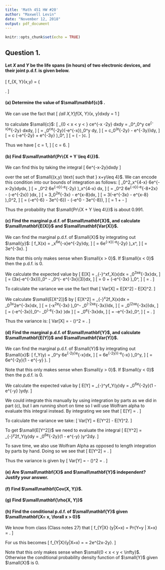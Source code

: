 ---
title: 'Math 451 HW #20'
author: "Maxwell Levin"
date: "November 12, 2018"
output: pdf_document
---

```{r setup, include=FALSE}
knitr::opts_chunk$set(echo = TRUE)
```

## Question 1.

#### Let *X* and *Y* be the life spans (in hours) of two electronic devices, and their joint p.d.f. is given below.
\[
  f_{X, Y}(x,y) =
  \left\{
  \begin{array}{ll}
     ce^{-x -2y}, &  \text{if } 0 < x < y < \infty; \\[1mm]
      0, & \text{otherwise.} \\[1mm]
  \end{array} 
  \right.
\]


#### (a) Determine the value of $\small\mathbf{c}$ .
We can use the fact that
\[
  \int_{all X,Y}f_{X, Y}(x, y)dxdy = 1
\]

to calculate $\small{c}$:
\[
  \int_{0 < x < y < \infty} ce^{-x -2y} dxdy = \int_0^\infty \int_0^y ce^{-x}e^{-2y} dxdy,
\]
\[
   = \int_0^\infty ce^{-2y}\left(-e^{-x}\right)\Big{|}_0^y dy,
\]
\[
  = c\int_0^\infty \left(e^{-2y} - e^{-3y}\right)dy,
\]
\[
  = c \left(-\frac{1}{2}e^{-2y} + \frac{1}{3}e^{-3y}  \right)\Big{|}_0^\infty,
\]
\[
  = \left(\frac{1}{2} - \frac{1}{3}\right)c.
\]

Thus we have
\[
  \frac{1}{6}c = 1,
\]
\[
  c = 6.
\]

#### (b) Find $\small\mathbf{Pr\{X + Y \leq 4\}}$.
We can find this by taking the integral
\[
  \int 6e^{-x-2y}dxdy
\]

over the set of $\small{(x,y) \text{ such that } x+y\leq 4}$. We can encode this condition into our bounds of integration as follows:
\[
  \int_0^2\int_x^{4-x} 6e^{-x-2y}dydx,
\]
\[
  = \int_0^2 6e^{-x}\left(-\frac{1}{2}e^{-2y} \right)\Big{|}_x^{4-x} dx,
\]
\[
  = \int_0^2 6e^{-x}\left(-\frac{1}{2}e^{-8+2x} - \left(-\frac{1}{2}e^{-2x}\right) \right)dx,
\]
\[
  = 3\int_0^2e^{-3x} - e^{x-8}dx,
\]
\[
  = 3\left(-\frac{1}{3}e^{-3x} - e^{x-8} \right)\Big{|}_0^2,
\]
\[
  = (-e^{-6} - 3e^{-6}) - (-e^0 - 3e^{-8}),
\]
\[
  = 1 + \frac{3}{e^8} - \frac{4}{e^6} \approx 0.991
\]

Thus the probability that $\small{Pr\{X + Y \leq 4\}}$ is about 0.991.


#### (c) Find the marginal p.d.f. of $\small\mathbf{X}$, and calculate $\small\mathbf{E(X)}$ and $\small\mathbf{Var(X)}$.

We can find the marginal p.d.f. of $\small{X}$ by integrating out $\small{y}$:
\[
  f_X(x) = \int_x^\infty 6e^{-x}e^{-2y}dy,
\]
\[
  = 6e^{-x}\left(-\frac{1}{2}e^{-2y} \right)\Big{|}_x^\infty,
\]
\[
  = 3e^{-3x}.
\]

Note that this only makes sense when $\small{x > 0}$. If $\small{x < 0}$ then the p.d.f. is 0.

We calculate the expected value by
\[
  E[X] = \int_{-\infty}^\infty xf_X(x)dx = \int_0^\infty 3xe^{-3x}dx,
\]
\[
  = \left(3x\left(-\frac{1}{3}e^{-3x}\right)\right)\Big{|}_0^\infty
  - \int_0^\infty \left(- \frac{1}{3}e^{-3x}\left(3\right)\right)dx,
\]
\[
  = 0 + \left(-\frac{1}{3}e^{-3x}  \right)\Big{|}_0^\infty,
\]
\[
  = \frac{1}{3}.
\]

To calculate the variance we use the fact that 
\[
  Var[X] = E[X^2] - E[X]^2.
\]

We calculate $\small{E[X^2]}$ by
\[
  E[X^2] = \int_{-\infty}^\infty x^2f_X(x)dx = \int_0^\infty 3x^2e^{-3x}dx,
\]
\[
  = \left(-x^2e^{-3x} \right)\Big{|}_0^\infty - \int_0^\infty (-2xe^{-3x})dx,
\]
\[
  =  \int_0^\infty (2xe^{-3x})dx,
\]
\[
  = \left(-\frac{2}{3}e^{-3x}\right)\Big{|}_0^\infty - \int_0^\infty \left(-\frac{2}{3}e^{-3x}  \right)dx
\]
\[
  = \frac{2}{3}\int_0^\infty e^{-3x}dx,
\]
\[
  = -\frac{2}{9}e^{-3x}\Big{|}_0^\infty,
\]
\[
  = \frac{2}{9}.
\]

Thus the variance is:
\[
  Var[X] = \frac{2}{9} - \left(\frac{1}{3}\right)^2 = \frac{1}{9}.
\]

#### (d) Find the marginal p.d.f. of $\small\mathbf{Y}$, and calculate $\small\mathbf{E(Y)}$ and $\small\mathbf{Var(Y)}$.

We can find the marginal p.d.f. of $\small{Y}$ by integrating out $\small{x}$:
\[
  f_Y(y) = \int_0^y 6e^{-2y}e^{-x}dx,
\]
\[
  = 6e^{-2y}\left(-e^{-x} \right)\Big{|}_0^y,
\]
\[
  =  6e^{-2y}\left(1 - e^{-y} \right).
\]

Note that this only makes sense when $\small{y > 0}$. If $\small{y < 0}$ then the p.d.f. is 0.

We calculate the expected value by
\[
  E[Y] = \int_{-\infty}^\infty yf_Y(y)dy = \int_0^\infty 6e^{-2y}\left(1 - e^{-y} \right)ydy.
\]

We could integrate this manually by using integration by parts as we did in part (c), but I am running short on time so I will use Wolfram alpha to evaluate this integral instead. By integrating we see that 
\[
  E[Y] = \frac{5}{6}.
\]

To calculate the variance we take:
\[
  Var[Y] = E[Y^2] - E[Y]^2.
\]

To get $\small{E[Y^2]}$ we need to evaluate the integral
\[
  E[Y^2] = \int_{-\infty}^\infty y^2f_Y(y)dy = \int_0^\infty 6e^{-2y}\left(1 - e^{-y} \right)y^2dy.
\]

To save time, we also use Wolfram Alpha as opposed to length integration by parts by hand. Doing so we see that
\[
  E[Y^2] = \frac{19}{18}.
\]

Thus the variance is given by
\[
  Var[Y] = \frac{19}{18} - \left(\frac{5}{6}\right)^2 = \frac{13}{36}.
\]


#### (e) Are $\small\mathbf{X}$ and $\small\mathbf{Y}$ independent? Justify your answer.


#### (f) Find $\small\mathbf{Cov(X, Y)}$.


#### (g) Find $\small\mathbf{\rho(X, Y)}$


#### (h) Find the conditional p.d.f. of $\small\mathbf{Y}$ given $\small\mathbf{X= x, \forall x > 0}$

We know from class (Class notes 27) that 
\[
  f_{Y|X} (y|X=x) = Pr\{Y=y | X=x\} = \frac{f_{X,Y}(x,y)}{f_X(x)}.
\]

For us this becomes
\[
  f_{Y|X}(y|X=x) = \frac{6e^{-x-2y}}{3e^{-3x}} = 2e^{2x-2y}.
\]

Note that this only makes sense when $\small{0 < x < y < \infty}$. Otherwise the conditional probability density function of $\small{Y}$ given $\small{X}$ is 0.
